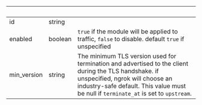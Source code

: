 
| &nbsp;      | &nbsp;  | &nbsp;                                                                                                                                                                                                                          |
| ----------- | ------- | ------------------------------------------------------------------------------------------------------------------------------------------------------------------------------------------------------------------------------- |
| id          | string  |                                                                                                                                                                                                                                 |
| enabled     | boolean | `true` if the module will be applied to traffic, `false` to disable. default `true` if unspecified                                                                                                                              |
| min_version | string  | The minimum TLS version used for termination and advertised to the client during the TLS handshake. if unspecified, ngrok will choose an industry-safe default. This value must be null if `terminate_at` is set to `upstream`. |
